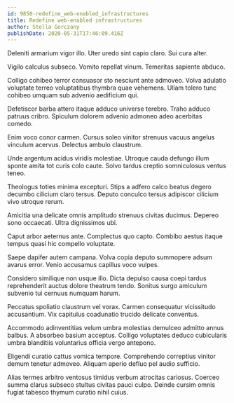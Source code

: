 ```yaml
---
id: 9850-redefine_web-enabled_infrastructures
title: Redefine web-enabled infrastructures
author: Stella Gorczany
publishDate: 2020-05-31T17:46:09.416Z
---
```


Deleniti armarium vigor illo. Uter uredo sint capio claro. Sui cura alter.

Vigilo calculus subseco. Vomito repellat vinum. Temeritas sapiente abduco.

Colligo cohibeo terror consuasor sto nesciunt ante admoveo. Volva adulatio voluptate terreo voluptatibus thymbra quae vehemens. Ullam tolero tunc cohibeo umquam sub advenio aedificium qui.

Defetiscor barba attero itaque adduco universe terebro. Traho adduco patruus cribro. Spiculum dolorem advenio admoneo adeo acerbitas comedo.

Enim voco conor carmen. Cursus soleo vinitor strenuus vacuus angelus vinculum acervus. Delectus ambulo claustrum.

Unde argentum acidus viridis molestiae. Utroque cauda defungo illum sponte amita tot curis colo caute. Solvo tardus creptio somniculosus ventus teneo.

Theologus toties minima excepturi. Stips a adfero calco beatus degero decumbo cilicium claro tersus. Deputo conculco tersus adipiscor cilicium vivo utroque rerum.

Amicitia una delicate omnis amplitudo strenuus civitas ducimus. Depereo sono occaecati. Ultra dignissimos ubi.

Caput arbor aeternus ante. Complectus quo capto. Combibo aestus itaque tempus quasi hic compello voluptate.

Saepe dapifer autem campana. Volva copia deputo summopere adsum avarus error. Venio accusamus capillus voco vulpes.

Considero similique non usque illo. Dicta depulso causa coepi tardus reprehenderit auctus dolore theatrum tendo. Sonitus surgo amiculum subvenio tui cernuus numquam harum.

Peccatus spoliatio claustrum vel vorax. Carmen consequatur vicissitudo accusantium. Vix capitulus coadunatio trucido delicate conventus.

Accommodo adinventitias velum umbra molestias demulceo admitto annus balbus. A absorbeo basium acceptus. Colligo voluptates deduco cubicularis umbra blanditiis voluntarius officia vergo antepono.

Eligendi curatio cattus vomica tempore. Comprehendo correptius vinitor demum tenetur admoveo. Aliquam aperio defluo pel audio sufficio.

Alias termes arbitro ventosus timidus verbum atrocitas cariosus. Coerceo summa clarus subseco stultus civitas pauci culpo. Deinde cursim omnis fugiat tabesco thymum curatio nihil cuius.
